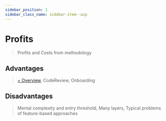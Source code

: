 ```yaml
---
sidebar_position: 1
sidebar_class_name: sidebar-item--wip
---
```



# Profits

<WIP ticket="145" />

> Profits and Costs from methodology

## Advantages

> [+ Overview](/docs/intro#overview), CodeReview, Onboarding


## Disadvantages

> Mental complexity and entry threshold, Many layers, Typical problems of feature-based approaches
